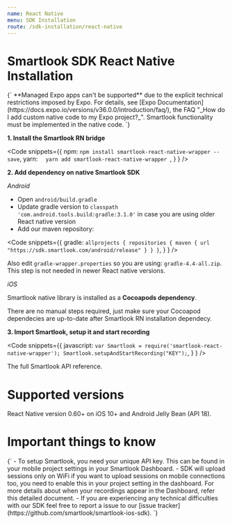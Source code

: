 ```yaml
---
name: React Native
menu: SDK Installation
route: /sdk-installation/react-native
---
```



# Smartlook SDK React Native Installation

<TextBlock kind="important">
{`
**Managed Expo apps can't be supported** due to the explicit technical restrictions imposed by Expo. For details, see [Expo Documentation](https://docs.expo.io/versions/v36.0.0/introduction/faq/), the FAQ "_How do I add custom native code to my Expo project?_". Smartlook functionality must be implemented in the native code.
`}
</TextBlock>


**1. Install the Smartlook RN bridge**

<Code
  snippets={{
      npm: `
npm install smartlook-react-native-wrapper --save
`,
      yarn: `  
yarn add smartlook-react-native-wrapper 
`,
    }
  }
/>

**2. Add dependency on native Smartlook SDK**

*Android* 

* Open `android/build.gradle` 
* Update gradle version to `classpath 'com.android.tools.build:gradle:3.1.0'` in case you are using older React native version
* Add our maven repository:

<Code
  snippets={{
      gradle: `
allprojects {
  repositories {
    maven {
      url "https://sdk.smartlook.com/android/release"
    }
  }
}
`,
    }
  }
/>

Also edit `gradle-wrapper.properties` so you are using: `gradle-4.4-all.zip`. This step is not needed in newer React native versions. 

*iOS*

Smartlook native library is installed as a **Cocoapods dependency**. 

There are no manual steps required, just make sure your Cocoapod dependecies are up-to-date after Smartlook RN installation dependecy.

**3. Import Smartlook, setup it and start recording**

<Code
  snippets={{
      javascript: `
var Smartlook = require('smartlook-react-native-wrapper');
Smartlook.setupAndStartRecording("KEY");
`,
    }
  }
/>

<Link to="/api_reference" platform="react">The full Smartlook API reference</Link>.

# Supported versions

React Native version 0.60+ on iOS 10+ and Android Jelly Bean (API 18). 

# Important things to know

<TextBlock kind="important">
{`
- To setup Smartlook, you need your unique API key. This can be found in your mobile project settings in <Link to="https://app.smartlook.com/settings/projects">your Smartlook Dashboard</Link>.
- SDK will upload sessions only on WiFi if you want to upload sessions on mobile connections too, you need to enable this in your project setting in the dashboard. For more details about when your recordings appear in the Dashboard, refer <Link to="/conceptual/when-i-will-see-the-recordings-in-dashboard">this detailed document</Link>.
- If you are experiencing any technical difficulties with our SDK feel free to report a issue to our [issue tracker](https://github.com/smartlook/smartlook-ios-sdk).
`}
</TextBlock>
